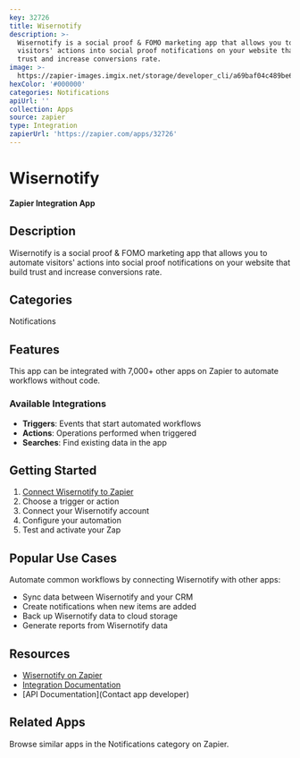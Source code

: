 ```yaml
---
key: 32726
title: Wisernotify
description: >-
  Wisernotify is a social proof & FOMO marketing app that allows you to automate
  visitors' actions into social proof notifications on your website that build
  trust and increase conversions rate.
image: >-
  https://zapier-images.imgix.net/storage/developer_cli/a69baf04c489be664441ff5ed3ee731d.png?auto=format%2Ccompress&ixlib=python-3.0.0&q=50
hexColor: '#000000'
categories: Notifications
apiUrl: ''
collection: Apps
source: zapier
type: Integration
zapierUrl: 'https://zapier.com/apps/32726'
---
```

# Wisernotify

**Zapier Integration App**

## Description

Wisernotify is a social proof & FOMO marketing app that allows you to automate visitors' actions into social proof notifications on your website that build trust and increase conversions rate.

## Categories

Notifications

## Features

This app can be integrated with 7,000+ other apps on Zapier to automate workflows without code.

### Available Integrations

- **Triggers**: Events that start automated workflows
- **Actions**: Operations performed when triggered
- **Searches**: Find existing data in the app

## Getting Started

1. [Connect Wisernotify to Zapier](https://zapier.com/apps/32726)
2. Choose a trigger or action
3. Connect your Wisernotify account
4. Configure your automation
5. Test and activate your Zap

## Popular Use Cases

Automate common workflows by connecting Wisernotify with other apps:

- Sync data between Wisernotify and your CRM
- Create notifications when new items are added
- Back up Wisernotify data to cloud storage
- Generate reports from Wisernotify data

## Resources

- [Wisernotify on Zapier](https://zapier.com/apps/32726)
- [Integration Documentation](https://zapier.com/apps/32726/integrations)
- [API Documentation](Contact app developer)

## Related Apps

Browse similar apps in the Notifications category on Zapier.
